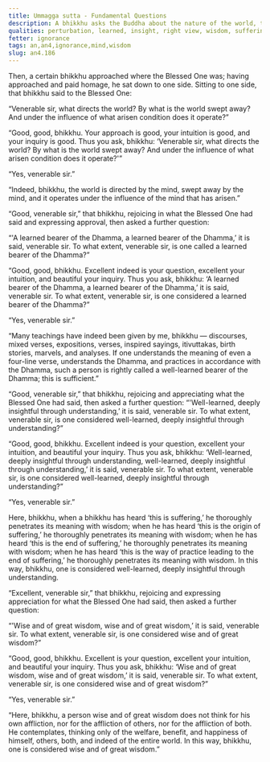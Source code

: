 ```yaml
---
title: Ummagga sutta - Fundamental Questions
description: A bhikkhu asks the Buddha about the nature of the world, the mind, and wisdom.
qualities: perturbation, learned, insight, right view, wisdom, suffering, harm, contemplation, loving-kindness
fetter: ignorance
tags: an,an4,ignorance,mind,wisdom
slug: an4.186
---
```


Then, a certain bhikkhu approached where the Blessed One was; having approached and paid homage, he sat down to one side. Sitting to one side, that bhikkhu said to the Blessed One:

“Venerable sir, what directs the world? By what is the world swept away? And under the influence of what arisen condition does it operate?”

“Good, good, bhikkhu. Your approach is good, your intuition is good, and your inquiry is good. Thus you ask, bhikkhu: ‘Venerable sir, what directs the world? By what is the world swept away? And under the influence of what arisen condition does it operate?'”

“Yes, venerable sir.”

“Indeed, bhikkhu, the world is directed by the mind, swept away by the mind, and it operates under the influence of the mind that has arisen.”

“Good, venerable sir,” that bhikkhu, rejoicing in what the Blessed One had said and expressing approval, then asked a further question:

“'A learned bearer of the Dhamma, a learned bearer of the Dhamma,’ it is said, venerable sir. To what extent, venerable sir, is one called a learned bearer of the Dhamma?”

“Good, good, bhikkhu. Excellent indeed is your question, excellent your intuition, and beautiful your inquiry. Thus you ask, bhikkhu: ‘A learned bearer of the Dhamma, a learned bearer of the Dhamma,’ it is said, venerable sir. To what extent, venerable sir, is one considered a learned bearer of the Dhamma?”

“Yes, venerable sir.”

“Many teachings have indeed been given by me, bhikkhu — discourses, mixed verses, expositions, verses, inspired sayings, itivuttakas, birth stories, marvels, and analyses. If one understands the meaning of even a four-line verse, understands the Dhamma, and practices in accordance with the Dhamma, such a person is rightly called a well-learned bearer of the Dhamma; this is sufficient.”

“Good, venerable sir,” that bhikkhu, rejoicing and appreciating what the Blessed One had said, then asked a further question: “'Well-learned, deeply insightful through understanding,’ it is said, venerable sir. To what extent, venerable sir, is one considered well-learned, deeply insightful through understanding?”

“Good, good, bhikkhu. Excellent indeed is your question, excellent your intuition, and beautiful your inquiry. Thus you ask, bhikkhu: ‘Well-learned, deeply insightful through understanding, well-learned, deeply insightful through understanding,’ it is said, venerable sir. To what extent, venerable sir, is one considered well-learned, deeply insightful through understanding?”

“Yes, venerable sir.”

Here, bhikkhu, when a bhikkhu has heard ‘this is suffering,’ he thoroughly penetrates its meaning with wisdom; when he has heard ‘this is the origin of suffering,’ he thoroughly penetrates its meaning with wisdom; when he has heard ‘this is the end of suffering,’ he thoroughly penetrates its meaning with wisdom; when he has heard ‘this is the way of practice leading to the end of suffering,’ he thoroughly penetrates its meaning with wisdom. In this way, bhikkhu, one is considered well-learned, deeply insightful through understanding.

“Excellent, venerable sir,” that bhikkhu, rejoicing and expressing appreciation for what the Blessed One had said, then asked a further question:

“'Wise and of great wisdom, wise and of great wisdom,’ it is said, venerable sir. To what extent, venerable sir, is one considered wise and of great wisdom?”

“Good, good, bhikkhu. Excellent is your question, excellent your intuition, and beautiful your inquiry. Thus you ask, bhikkhu: ‘Wise and of great wisdom, wise and of great wisdom,’ it is said, venerable sir. To what extent, venerable sir, is one considered wise and of great wisdom?”

“Yes, venerable sir.”

“Here, bhikkhu, a person wise and of great wisdom does not think for his own affliction, nor for the affliction of others, nor for the affliction of both. He contemplates, thinking only of the welfare, benefit, and happiness of himself, others, both, and indeed of the entire world. In this way, bhikkhu, one is considered wise and of great wisdom.”